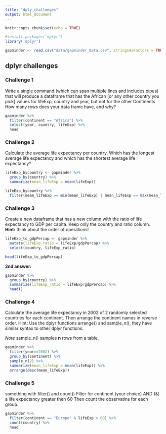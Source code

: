 ```yaml
---
title: "dply_challenges"
output: html_document
---
```


```r
knitr::opts_chunk$set(echo = TRUE)
```

```r
#install.packages('dplyr')
library('dplyr')

gapminder <- read.csv("data/gapminder_data.csv", stringsAsFactors = TRUE)
```

## dplyr challenges

### Challenge 1 
Write a single command (which can span multiple lines and includes pipes) that will produce a dataframe that has the African [or any other country you pick] values for lifeExp, country and year, but not for the other Continents. How many rows does your data frame have, and why?
```r
gapminder %>%
  filter(continent == "Africa") %>%
  select(year, country, lifeExp) %>%
  head
```


### Challenge 2  
Calculate the average life expectancy per country.
Which has the longest average life expectancy and which has the shortest average life expectancy?  
```r
lifeExp_bycountry <- gapminder %>%
  group_by(country) %>%
  summarize(mean_lifeExp = mean(lifeExp))

lifeExp_bycountry %>%
  filter(mean_lifeExp == min(mean_lifeExp) | mean_lifeExp == max(mean_lifeExp))
```

### Challenge 3  
Create a new dataframe that has a new column with the ratio of life expectancy to GDP per capita. Keep only the country and ratio column. 
**Hint:** think about the order of operations!   

```r
lifeExp_to_gdpPercap <- gapminder %>%
  mutate(lifeExp_ratio = lifeExp/gdpPercap) %>%
  select(country, lifeExp_ratio)

head(lifeExp_to_gdpPercap)
```
**2nd answer:**
```r
gapminder %>%
  group_by(country) %>%
  summarize(lifeExp_ratio = lifeExp/gdpPercap) %>%
  head()
```




### Challenge 4  
Calculate the average life expectancy in 2002 of 2 randomly selected countries for each continent. Then arrange the continent names in reverse order. 
Hint: Use the dplyr functions arrange() and sample_n(), they have similar syntax to other dplyr functions.

*Note*  sample_n() samples __n__ rows from a table. 

```r
gapminder %>% 
  filter(year==2002) %>%
  group_by(continent) %>%
  sample_n(2) %>%
  summarize(mean_lifeExp = mean(lifeExp)) %>%
  arrange(desc(mean_lifeExp))
```


### Challenge 5 
something with filter() and count()
Filter for continent (your choice) AND (&) a life expectancy greater then 60
Then count the observatins for each group.
```r
gapminder %>%
  filter(continent == "Europe" & lifeExp > 60) %>%
  count(country) %>%
  head
  
```

